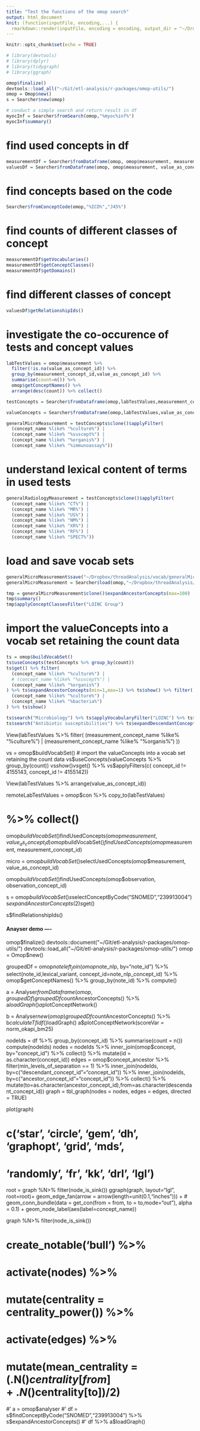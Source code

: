 ```yaml
---
title: "Test the functions of the omop search"
output: html_document
knit: (function(inputFile, encoding,...) {
  rmarkdown::render(inputFile, encoding = encoding, output_dir = "~/Dropbox/threadAnalysis/working") })
---
```


```r
knitr::opts_chunk$set(echo = TRUE)
```

```r
# library(devtools)
# library(dplyr)
# library(tidygraph)
# library(ggraph)

omop$finalize()
devtools::load_all("~/Git/etl-analysis/r-packages/omop-utils/")
omop = Omop$new()
s = Searcher$new(omop)
```

```r
# conduct a simple search and return result in df
myocInf = Searcher$fromSearch(omop,"%myoc%inf%")
myocInf$summary()
```

# find used concepts in df

```r
measurementDf = Searcher$fromDataframe(omop, omop$measurement, measurement_concept_id)
valuesDf = Searcher$fromDataframe(omop, omop$measurement, value_as_concept_id)
```

# find concepts based on the code

```r
Searcher$fromConceptCode(omop,"%ICD%","J45%")
```

# find counts of different classes of concept

```r
measurementDf$getVocabularies()
measurementDf$getConceptClasses()
measurementDf$getDomains()
```

# find different classes of concept

```r
valuesDf$getRelationshipIds()
```

# investigate the co-occurence of tests and concept values

```r
labTestValues = omop$measurement %>% 
  filter(!is.na(value_as_concept_id)) %>% 
  group_by(measurement_concept_id,value_as_concept_id) %>% 
  summarise(count=n()) %>% 
  omop$getConceptNames() %>% 
  arrange(desc(count)) %>% collect()

testConcepts = Searcher$fromDataframe(omop,labTestValues,measurement_concept_id)

valueConcepts = Searcher$fromDataframe(omop,labTestValues,value_as_concept_id)

generalMicroMeasurement = testConcepts$clone()$applyFilter(
  (concept_name %like% "%culture%") |
  (concept_name %like% "%suscept%") |
  (concept_name %like% "%organis%") |
  (concept_name %like% "%immunoassay%"))
```

# understand lexical content of terms in used tests 

```r
generalRadiologyMeasurement = testConcepts$clone()$applyFilter(
  (concept_name %like% "CT%") |
  (concept_name %like% "MR%") |
  (concept_name %like% "US%") |
  (concept_name %like% "NM%") |
  (concept_name %like% "XR%") |
  (concept_name %like% "RF%") |
  (concept_name %like% "SPECT%"))
```

# load and save vocab sets

```r
generalMicroMeasurement$save("~/Dropbox/threadAnalysis/vocab/generalMicro")
generalMicroMeasurement = Searcher$load(omop,"~/Dropbox/threadAnalysis/vocab/generalMicro")

tmp = generalMicroMeasurement$clone()$expandAncestorConcepts(max=100)
tmp$summary()
tmp$applyConceptClassesFilter("LOINC Group")
```

# import the valueConcepts into a vocab set retaining the count data

```r
ts = omop$buildVocabSet()
ts$useConcepts(testConcepts %>% group_by(count))
ts$get() %>% filter(
  (concept_name %like% "%culture%") |
  # (concept_name %like% "%suscept%") |
  (concept_name %like% "%organis%")
) %>% ts$expandAncestorConcepts(min=1,max=1) %>% ts$show() %>% filter(
  (concept_name %like% "%culture%") |
  (concept_name %like% "%bacteria%")
) %>% ts$show()
```

```r
ts$search("Microbiology") %>% ts$applyVocabularyFilter("LOINC") %>% ts$expandDescendantConcepts(max=1) %>% ts$show()
ts$search("Antibiotic susceptibilities") %>% ts$expandDescendantConcepts() %>% ts$show()
```

View(labTestValues %>% filter(
  (measurement_concept_name %like% "%culture%") |
  (measurement_concept_name %like% "%organis%")
))

vs = omop$buildVocabSet()
# import the valueConcepts into a vocab set retaining the count data
vs$useConcepts(valueConcepts %>% group_by(count))
vs$show()
vs$get() %>% vs$applyFilters(c(
  concept_id != 4155143,
  concept_id != 4155142))




View(labTestValues %>% arrange(value_as_concept_id))


remoteLabTestValues = omop$con %>% copy_to(labTestValues)

# %>% collect()

omop$buildVocabSet()$findUsedConcepts(omop$measurement, value_as_concept_id)
omop$buildVocabSet()$findUsedConcepts(omop$measurement, measurement_concept_id)

micro = omop$buildVocabSet()$selectUsedConcepts(omop$measurement, value_as_concept_id)

omop$buildVocabSet()$findUsedConcepts(omop$observation, observation_concept_id)


s = omop$buildVocabSet()
s$selectConceptByCode("SNOMED","239913004")
s$expandAncestorConcepts(2)
s$get()

s$findRelationshipIds()

#### Anayser demo ----

omop$finalize()
devtools::document("~/Git/etl-analysis/r-packages/omop-utils/")
devtools::load_all("~/Git/etl-analysis/r-packages/omop-utils/")
omop = Omop$new()

groupedDf = omop$note %>% head(5) %>%
  left_join(omop$note_nlp, by="note_id") %>%
  select(note_id,lexical_variant, concept_id=note_nlp_concept_id) %>%
  omop$getConceptNames() %>% group_by(note_id) %>% compute()

a = Analyser$fromDataframe(omop,groupedDf)
groupedDf %>% a$countAncestorConcepts() %>% a$loadGraph()
a$plotConceptNetwork()

b = Analyser$new(omop)
groupedDf %>% b$countAncestorConcepts() %>% b$calculateTfidf() %>% a$loadGraph()
a$plotConceptNetwork(scoreVar = norm_okapi_bm25)


nodeIds = df %>% group_by(concept_id) %>% summarise(count = n())
compute(nodeIds)
nodes =
  nodeIds %>% inner_join(omop$concept, by="concept_id") %>% collect() %>%
  mutate(id = as.character(concept_id))
edges = omop$concept_ancestor %>% filter(min_levels_of_separation == 1) %>%
  inner_join(nodeIds, by=c("descendant_concept_id"="concept_id")) %>%
  inner_join(nodeIds, by=c("ancestor_concept_id"="concept_id")) %>%
  collect() %>%
  mutate(to=as.character(ancestor_concept_id),from=as.character(descendant_concept_id))
graph = tbl_graph(nodes = nodes, edges = edges, directed = TRUE)

plot(graph)

# c('star', 'circle', 'gem', 'dh', 'graphopt', 'grid', 'mds',
#  'randomly', 'fr', 'kk', 'drl', 'lgl')
root = graph %N>% filter(node_is_sink())
ggraph(graph, layout="lgl", root=root)+
geom_edge_fan(arrow = arrow(length=unit(0.1,"inches"))) +
# geom_conn_bundle(data = get_con(from = from, to = to,mode="out"), alpha = 0.1) +
geom_node_label(aes(label=concept_name))

graph %N>% filter(node_is_sink())


# create_notable('bull') %>%
#   activate(nodes) %>%
#   mutate(centrality = centrality_power()) %>%
#   activate(edges) %>%
#   mutate(mean_centrality = (.N()$centrality[from] + .N()$centrality[to])/2)


#' a = omop$analyser
#' df = s$findConceptByCode("SNOMED","239913004") %>% s$expandAncestorConcepts()
#' df %>% a$loadGraph()
